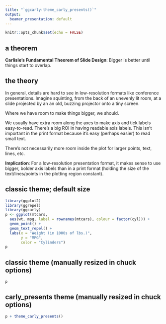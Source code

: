 ```yaml
---
title: "`ggcarly:theme_carly_presents()`"
output:
  beamer_presentation: default
---
```


```r
knitr::opts_chunk$set(echo = FALSE)
```

## a theorem

**Carlisle's Fundamental Theorem of Slide Design**: Bigger is better until things start to overlap.


## the theory

In general, details are hard to see in low-resolution formats like conference presentations. Imagine squinting, from the back of an unevenly lit room, at a slide projected by an an old, buzzing projector onto a tiny screen. 

Where we have room to make things bigger, we should.

We usually have extra room along the axes to make axis and tick labels easy-to-read. There's a big ROI in having readable axis labels. This isn't important in the print format because it's easy (perhaps easier) to read small text.

There's not necessarily more room inside the plot for larger points, text, lines, etc. 

**Implication**: For a low-resolution presentation format, it makes sense to use bigger, bolder axis labels than in a print format (holding the size of the text/lines/points in the plotting region constant). 

## classic theme; default size

```r
library(ggplot2)
library(ggrepel)
library(ggcarly)
p <- ggplot(mtcars,
  aes(wt, mpg, label = rownames(mtcars), colour = factor(cyl))) +
  geom_point() + 
  geom_text_repel() + 
  labs(x = "Weight (in 1000s of lbs.)",
       y = "MPG",
       color = "Cylinders")
p
```

## classic theme (manually resized in chuck options)

```r
p 
```

## carly_presents theme (manually resized in chuck options)

```r
p + theme_carly_presents()
```
